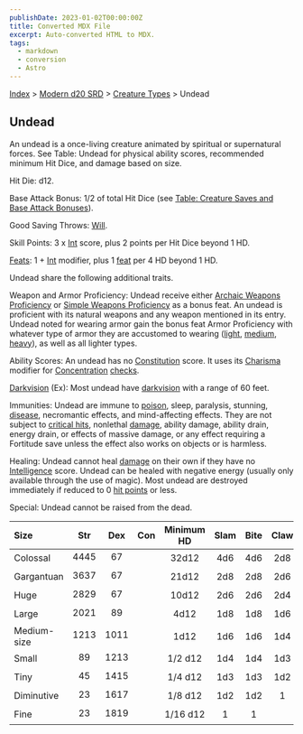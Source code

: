 ```yaml
---
publishDate: 2023-01-02T00:00:00Z
title: Converted MDX File
excerpt: Auto-converted HTML to MDX.
tags:
  - markdown
  - conversion
  - Astro
---
```


[Index](-index) > [Modern d20 SRD](modern-d20-srd-index) > [Creature Types](modern-d20-srd-creature-types-index) > Undead

## Undead

An undead is a once-living creature animated by spiritual or supernatural forces. See Table: Undead for physical ability scores, recommended minimum Hit Dice, and damage based on size.

Hit Die: d12.

Base Attack Bonus: 1/2 of total Hit Dice (see [Table:
Creature Saves and Base Attack Bonuses](modern-d20-srd-combat-index)).

Good Saving Throws: [Will](modern-d20-srd-basics-saving-throws).

Skill Points: 3 x [Int](modern-d20-srd-basics-ability-scores) score, plus 2 points per Hit Dice beyond 1 HD.

[Feats](modern-d20-srd-feats-index): 1 + [Int](modern-d20-srd-basics-ability-scores) modifier, plus 1 [feat](modern-d20-srd-feats-index) per 4 HD beyond 1 HD.

Undead share the following additional traits.

Weapon and Armor Proficiency: Undead receive either [Archaic
Weapons Proficiency](modern-d20-srd-feats-archaic-weapons-proficiency) or [Simple
Weapons Proficiency](modern-d20-srd-feats-simple-weapons-proficiency) as a bonus feat. An undead is proficient with its natural weapons and any weapon mentioned in its entry. Undead noted for wearing armor gain the bonus feat Armor Proficiency with whatever type of armor they are accustomed to wearing ([light](modern-d20-srd-feats-armor-proficiency-light), [medium](modern-d20-srd-feats-armor-proficiency-medium), [heavy](modern-d20-srd-feats-armor-proficiency-heavy)), as well as all lighter types.

Ability Scores: An undead has no [Constitution](modern-d20-srd-basics-ability-scores) score. It uses its [Charisma](modern-d20-srd-basics-ability-scores) modifier for [Concentration](modern-d20-srd-skills-concentration) [checks](modern-d20-srd-skills-skill-basics-php#skill-check-index).

[Darkvision](modern-d20-srd-special-abilities-darkvision) (Ex): Most undead have [darkvision](modern-d20-srd-special-abilities-darkvision) with a range of 60 feet.

Immunities: Undead are immune to [poison](modern-d20-srd-environment-hazards-poison), sleep, paralysis, stunning, [disease](modern-d20-srd-environment-hazards-disease), necromantic effects, and mind-affecting effects. They are not subject to [critical
hits](modern-d20-srd-combat-critical-hits), nonlethal [damage](modern-d20-srd-combat-damage), ability damage, ability drain, energy drain, or effects of massive damage, or any effect requiring a Fortitude save unless the effect also works on objects or is harmless.

Healing: Undead cannot heal [damage](modern-d20-srd-combat-damage) on their own if they have no [Intelligence](modern-d20-srd-basics-ability-scores) score. Undead can be healed with negative energy (usually only available through the use of magic). Most undead are destroyed immediately if reduced to 0 [hit
points](modern-d20-srd-combat-hit-points) or less.

Special: Undead cannot be raised from the dead.

| Size        | Str  | Dex  | Con | Minimum HD | Slam | Bite | Claw | Gore |
| :---------- | :--: | :--: | :-: | :--------: | :--: | :--: | :--: | ---: |
| Colossal    | 4445 |  67  |     |   32d12    | 4d6  | 4d6  | 2d8  |  2d6 |
| Gargantuan  | 3637 |  67  |     |   21d12    | 2d8  | 2d8  | 2d6  |  1d8 |
| Huge        | 2829 |  67  |     |   10d12    | 2d6  | 2d6  | 2d4  |  1d6 |
| Large       | 2021 |  89  |     |    4d12    | 1d8  | 1d8  | 1d6  |  1d4 |
| Medium-size | 1213 | 1011 |     |    1d12    | 1d6  | 1d6  | 1d4  |  1d3 |
| Small       |  89  | 1213 |     |  1/2 d12   | 1d4  | 1d4  | 1d3  |  1d2 |
| Tiny        |  45  | 1415 |     |  1/4 d12   | 1d3  | 1d3  | 1d2  |    1 |
| Diminutive  |  23  | 1617 |     |  1/8 d12   | 1d2  | 1d2  |  1   |      |
| Fine        |  23  | 1819 |     |  1/16 d12  |  1   |  1   |      |      |
